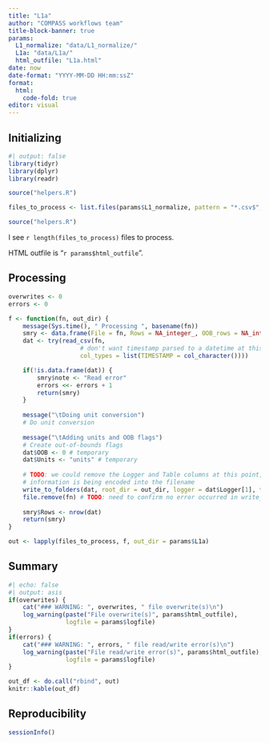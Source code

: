 ```yaml
---
title: "L1a"
author: "COMPASS workflows team"
title-block-banner: true
params:
  L1_normalize: "data/L1_normalize/"
  L1a: "data/L1a/"
  html_outfile: "L1a.html"
date: now
date-format: "YYYY-MM-DD HH:mm:ssZ"
format: 
  html:
    code-fold: true
editor: visual
---
```


## Initializing

```r
#| output: false
library(tidyr)
library(dplyr)
library(readr)

source("helpers.R")

files_to_process <- list.files(params$L1_normalize, pattern = "*.csv$", full.names = TRUE)

source("helpers.R")
```

I see `r length(files_to_process)` files to process.

HTML outfile is "`r params$html_outfile`".

## Processing

```r
overwrites <- 0
errors <- 0

f <- function(fn, out_dir) {
    message(Sys.time(), " Processing ", basename(fn))
    smry <- data.frame(File = fn, Rows = NA_integer_, OOB_rows = NA_integer_, note = "")
    dat <- try(read_csv(fn, 
                    # don't want timestamp parsed to a datetime at this point
                    col_types = list(TIMESTAMP = col_character())))

    if(!is.data.frame(dat)) {
        smry$note <- "Read error" 
        errors <<- errors + 1
        return(smry)
    }
  
    message("\tDoing unit conversion")
    # Do unit conversion
    
    message("\tAdding units and OOB flags")
    # Create out-of-bounds flags
    dat$OOB <- 0 # temporary
    dat$Units <- "units" # temporary
    
    # TODO: we could remove the Logger and Table columns at this point, as the 
    # information is being encoded into the filename
    write_to_folders(dat, root_dir = out_dir, logger = dat$Logger[1], table = dat$Table[1])
    file.remove(fn) # TODO: need to confirm no error occurred in write_to_folders
    
    smry$Rows <- nrow(dat)
    return(smry)
}

out <- lapply(files_to_process, f, out_dir = params$L1a)
```

## Summary

```r
#| echo: false
#| output: asis
if(overwrites) {
    cat("### WARNING: ", overwrites, " file overwrite(s)\n")
    log_warning(paste("File overwrite(s)", params$html_outfile), 
                logfile = params$logfile)
}
if(errors) {
    cat("### WARNING: ", errors, " file read/write error(s)\n")
    log_warning(paste("File read/write error(s)", params$html_outfile), 
                logfile = params$logfile)
}
```

```r
out_df <- do.call("rbind", out)
knitr::kable(out_df)
```

## Reproducibility

```r
sessionInfo()
```
